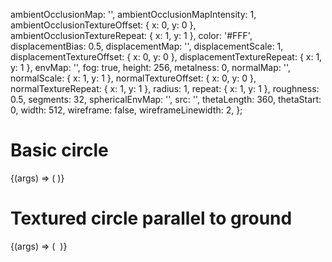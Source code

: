 

<Meta
  title="a-circle"
  component={Circle}
/>

  ambientOcclusionMap: '',
  ambientOcclusionMapIntensity: 1,
  ambientOcclusionTextureOffset: { x: 0, y: 0 },
  ambientOcclusionTextureRepeat: { x: 1, y: 1 },
  color: '#FFF',
  displacementBias: 0.5,
  displacementMap: '',
  displacementScale: 1,
  displacementTextureOffset: { x: 0, y: 0 },
  displacementTextureRepeat: { x: 1, y: 1 },
  envMap: '',
  fog: true,
  height: 256,
  metalness: 0,
  normalMap: '',
  normalScale: { x: 1, y: 1 },
  normalTextureOffset: { x: 0, y: 0 },
  normalTextureRepeat: { x: 1, y: 1 },
  radius: 1,
  repeat: { x: 1, y: 1 },
  roughness: 0.5,
  segments: 32,
  sphericalEnvMap: '',
  src: '',
  thetaLength: 360,
  thetaStart: 0,
  width: 512,
  wireframe: false,
  wireframeLinewidth: 2,
};

# Basic circle

<Canvas>
  <Story
    name="Basic circle"
    args={{
      ...defaultProps,
      color: '#CCC',
      radius: 20,
      position: { x: 0, y: 0, z: -100 },
    }}
  >
    {(args) => (
      <Scene>
        <Circle {...args} />
      </Scene>
    )}
  </Story>
</Canvas>

# Textured circle parallel to ground

<Canvas>
  <Story
    name="Textured circle parallel to ground"
    args={{
      ...defaultProps,
      src: '#platform',
      radius: 50,
      rotation: { x: -90, y: 0, z: 0 },
    }}
  >
    {(args) => (
      <Scene>
        <Assets>
          <img id="platform" src={texture} alt="" />
        </Assets>
        <Circle {...args} />
      </Scene>
    )}
  </Story>
</Canvas>
